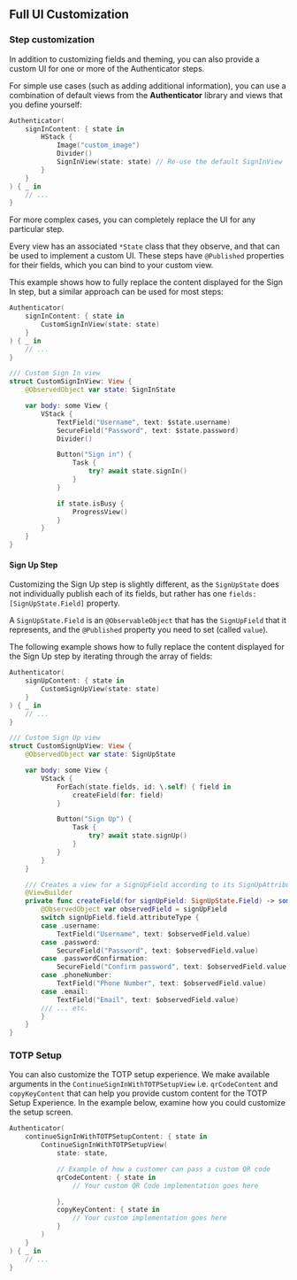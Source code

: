 ## Full UI Customization

### Step customization

In addition to customizing fields and theming, you can also provide a custom UI for one or more of the Authenticator steps.

For simple use cases (such as adding additional information), you can use a combination of default views from the **Authenticator** library and views that you define yourself:

```swift
Authenticator(
    signInContent: { state in
        HStack {
            Image("custom_image")
            Divider()
            SignInView(state: state) // Re-use the default SignInView
        }
    }
) { _ in
    // ...
}
```

For more complex cases, you can completely replace the UI for any particular step. 

Every view has an associated `*State` class that they observe, and that can be used to implement a custom UI. These steps have `@Published` properties for their fields, which you can bind to your custom view.

This example shows how to fully replace the content displayed for the Sign In step, but a similar approach can be used for most steps:

```swift
Authenticator(
    signInContent: { state in
        CustomSignInView(state: state)
    }
) { _ in
    // ...
}

/// Custom Sign In view
struct CustomSignInView: View {
    @ObservedObject var state: SignInState

    var body: some View {
        VStack {
            TextField("Username", text: $state.username)
            SecureField("Password", text: $state.password)
            Divider()

            Button("Sign in") {
                Task {
                    try? await state.signIn()
                }
            }

            if state.isBusy {
                ProgressView()
            }
        }
    }
}

```

#### Sign Up Step

Customizing the Sign Up step is slightly different, as the `SignUpState` does not individually publish each of its fields, but rather has one `fields: [SignUpState.Field]` property. 

A `SignUpState.Field` is an `@ObservableObject` that has the `SignUpField` that it represents, and the `@Published` property you need to set (called `value`). 

The following example shows how to fully replace the content displayed for the Sign Up step by iterating through the array of fields:

```swift
Authenticator(
    signUpContent: { state in
        CustomSignUpView(state: state)
    }
) { _ in
    // ...
}

/// Custom Sign Up view
struct CustomSignUpView: View {
    @ObservedObject var state: SignUpState

    var body: some View {
        VStack {
            ForEach(state.fields, id: \.self) { field in
                createField(for: field)
            }

            Button("Sign Up") {
                Task {
                    try? await state.signUp()
                }
            }
        }
    }

    /// Creates a view for a SignUpField according to its SignUpAttribute
    @ViewBuilder
    private func createField(for signUpField: SignUpState.Field) -> some View {
        @ObservedObject var observedField = signUpField
        switch signUpField.field.attributeType {
        case .username:
            TextField("Username", text: $observedField.value)
        case .password:
            SecureField("Password", text: $observedField.value)
        case .passwordConfirmation:
            SecureField("Confirm password", text: $observedField.value)
        case .phoneNumber:
            TextField("Phone Number", text: $observedField.value)
        case .email:
            TextField("Email", text: $observedField.value)
        /// ... etc.
        }
    }
}
```

### TOTP Setup

You can also customize the TOTP setup experience. We make available arguments in the `ContinueSignInWithTOTPSetupView` i.e. `qrCodeContent` and `copyKeyContent` that can help you provide custom content for the TOTP Setup Experience. In the example below, examine how you could customize the setup screen.

```swift
Authenticator(
    continueSignInWithTOTPSetupContent: { state in
        ContinueSignInWithTOTPSetupView(
            state: state,

            // Example of how a customer can pass a custom QR code
            qrCodeContent: { state in
                // Your custom QR Code implementation goes here

            },
            copyKeyContent: { state in
                // Your custom implementation goes here
            }
        )
    }
) { _ in
    // ...
}

```
